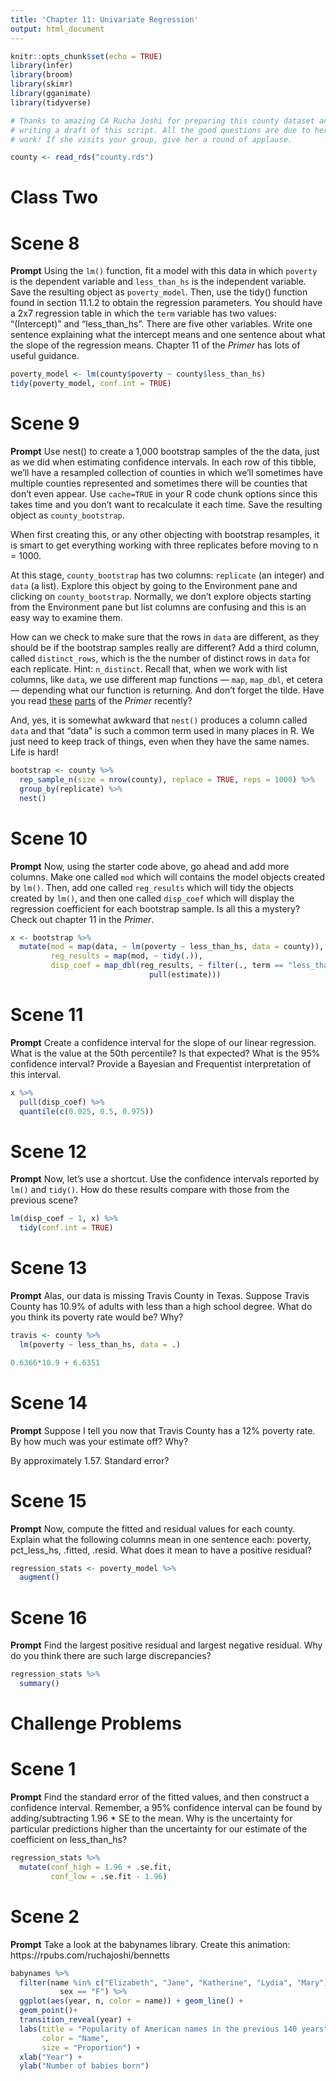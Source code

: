 ```yaml
---
title: 'Chapter 11: Univariate Regression'
output: html_document
---
```


```r
knitr::opts_chunk$set(echo = TRUE)
library(infer)
library(broom)
library(skimr)
library(gganimate)
library(tidyverse)

# Thanks to amazing CA Rucha Joshi for preparing this county dataset and for
# writing a draft of this script. All the good questions are due to her hard
# work! If she visits your group, give her a round of applause.

county <- read_rds("county.rds")
```

# Class Two

# Scene 8

**Prompt** Using the `lm()` function, fit a model with this data in which `poverty` is the dependent variable and `less_than_hs` is the independent variable. Save the resulting object as `poverty_model`. Then, use the tidy() function found in section 11.1.2 to obtain the regression parameters. You should have a 2x7 regression table in which the `term` variable has two values: "(Intercept)" and "less_than_hs". There are five other variables. Write one sentence explaining what the intercept means and one sentence about what the slope of the regression means. Chapter 11 of the *Primer* has lots of useful guidance.

```r

poverty_model <- lm(county$poverty ~ county$less_than_hs)
tidy(poverty_model, conf.int = TRUE)
```

# Scene 9

**Prompt** Use nest() to create a 1,000 bootstrap samples of the the data, just as we did when estimating confidence intervals. In each row of this tibble, we'll have a resampled collection of counties in which we’ll sometimes have multiple counties represented and sometimes there will be counties that don't even appear. Use `cache=TRUE` in your R code chunk options since this takes time and you don't want to recalculate it each time. Save the resulting object as `county_bootstrap`.

When first creating this, or any other objecting with bootstrap resamples, it is smart to get everything working with three replicates before moving to n = 1000.

At this stage, `county_bootstrap` has two columns: `replicate` (an integer) and `data` (a list). Explore this object by going to the Environment pane and clicking on `county_bootstrap`. Normally, we don't explore objects starting from the Environment pane but list columns are confusing and this is an easy way to examine them. 

How can we check to make sure that the rows in `data` are different, as they should be if the bootstrap samples really are different? Add a third column, called `distinct_rows`, which is the the number of distinct rows  in `data` for each replicate. Hint: `n_distinct`. Recall that, when we work with list columns, like `data`, we use different map functions --- `map`, `map_dbl`, et cetera --- depending what our function is returning. And don't forget the tilde. Have you read [these](https://davidkane9.github.io/PPBDS/6-functions.html#using-map_-functions-to-create-list-columns) [parts](https://davidkane9.github.io/PPBDS/11-regression.html#uncertainty-in-simple-linear-regressions) of the *Primer* recently?

And, yes, it is somewhat awkward that `nest()` produces a column called `data` and that "data" is such a common term used in many places in R. We just need to keep track of things, even when they have the same names. Life is hard!

```r
bootstrap <- county %>%
  rep_sample_n(size = nrow(county), replace = TRUE, reps = 1000) %>%
  group_by(replicate) %>%
  nest()

```


# Scene 10 

**Prompt**  Now, using the starter code above, go ahead and add more columns. Make one called `mod` which will contains the model objects created by `lm()`. Then, add one called `reg_results` which will tidy the objects created by `lm()`, and then one called `disp_coef` which will display the regression coefficient for each bootstrap sample. Is all this a mystery? Check out chapter 11 in the *Primer*. 

```r
x <- bootstrap %>%
  mutate(mod = map(data, ~ lm(poverty ~ less_than_hs, data = county)),
         reg_results = map(mod, ~ tidy(.)),
         disp_coef = map_dbl(reg_results, ~ filter(., term == "less_than_hs") %>%
                               pull(estimate)))
```

# Scene 11 

**Prompt** Create a confidence interval for the slope of our linear regression. What is the value at the 50th percentile? Is that expected? What is the 95% confidence interval? Provide a Bayesian and Frequentist interpretation of this interval.

```r
x %>%
  pull(disp_coef) %>%
  quantile(c(0.025, 0.5, 0.975))
```

# Scene 12 

**Prompt** Now, let's use a shortcut. Use the confidence intervals reported by `lm()` and `tidy()`. How do these results compare with those from the previous scene? 

```r
lm(disp_coef ~ 1, x) %>%
  tidy(conf.int = TRUE)
```

# Scene 13

**Prompt** Alas, our data is missing Travis County in Texas. Suppose Travis County has 10.9% of adults with less than a high school degree. What do you think its poverty rate would be? Why? 

```r
travis <- county %>%
  lm(poverty ~ less_than_hs, data = .) 

0.6366*10.9 + 6.6351
```

# Scene 14

**Prompt** Suppose I tell you now that Travis County has a 12% poverty rate. By how much was your estimate off? Why?

By approximately 1.57. Standard error?

# Scene 15

**Prompt** Now, compute the fitted and residual values for each county. Explain what the following columns mean in one sentence each: poverty, pct_less_hs, .fitted, .resid. What does it mean to have a positive residual?
 
```r
regression_stats <- poverty_model %>%
  augment()
```
# Scene 16

**Prompt** Find the largest positive residual and largest negative residual. Why do you think there are such large discrepancies?

```r
regression_stats %>%
  summary()
```


# Challenge Problems

# Scene 1

**Prompt** Find the standard error of the fitted values, and then construct a confidence interval. Remember, a 95% confidence interval can be found by adding/subtracting 1.96 * SE to the mean. Why is the uncertainty for particular predictions higher than the uncertainty for our estimate of the coefficient on less_than_hs?

```r
regression_stats %>%
  mutate(conf_high = 1.96 + .se.fit,
         conf_low = .se.fit - 1.96) 
```

# Scene 2

**Prompt** Take a look at the babynames library. Create this animation: https://rpubs.com/ruchajoshi/bennetts

```r
babynames %>%
  filter(name %in% c("Elizabeth", "Jane", "Katherine", "Lydia", "Mary") &
           sex == "F") %>%
  ggplot(aes(year, n, color = name)) + geom_line() +
  geom_point()+
  transition_reveal(year) +
  labs(title = "Popularity of American names in the previous 140 years", 
       color = "Name",
       size = "Proportion") +
  xlab("Year") + 
  ylab("Number of babies born")
```